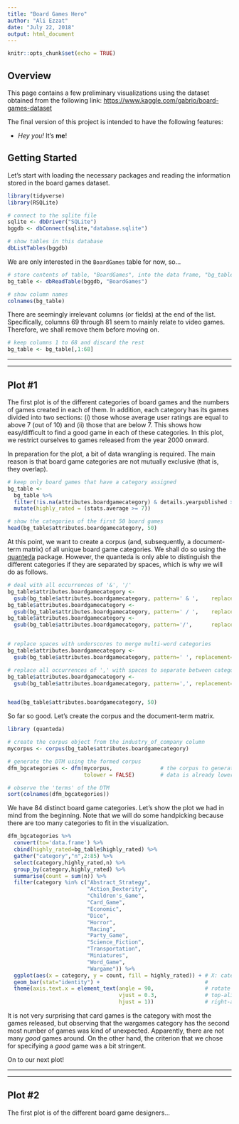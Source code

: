 ```yaml
---
title: "Board Games Hero"
author: "Ali Ezzat"
date: "July 22, 2018"
output: html_document
---
```


```r
knitr::opts_chunk$set(echo = TRUE)
```

## Overview

This page contains a few preliminary visualizations using the dataset obtained from the following link: [https://www.kaggle.com/gabrio/board-games-dataset](https://www.kaggle.com/gabrio/board-games-dataset)

The final version of this project is intended to have the following features:

* *Hey you!* It's **me**!


## Getting Started
Let's start with loading the necessary packages and reading the information stored in the board games dataset.

```r
library(tidyverse)
library(RSQLite)

# connect to the sqlite file
sqlite <- dbDriver("SQLite")
bggdb <- dbConnect(sqlite,"database.sqlite")

# show tables in this database
dbListTables(bggdb)
```

We are only interested in the ```BoardGames``` table for now, so...

```r
# store contents of table, "BoardGames", into the data frame, "bg_table"
bg_table <- dbReadTable(bggdb, "BoardGames")

# show column names
colnames(bg_table)
```

There are seemingly irrelevant columns (or fields) at the end of the list. Specifically, columns 69 through 81 seem to mainly relate to video games. Therefore, we shall remove them before moving on.

```r
# keep columns 1 to 68 and discard the rest
bg_table <- bg_table[,1:68]
```

***

***

## <a name="plot1">Plot #1</a>
The first plot is of the different categories of board games and the numbers of games created in each of them. In addition, each category has its games divided into two sections: (i) those whose average user ratings are equal to above 7 (out of 10) and (ii) those that are below 7. This shows how easy/difficult to find a good game in each of these categories. In this plot, we restrict ourselves to games released from the year 2000 onward.

In preparation for the plot, a bit of data wrangling is required. The main reason is that board game categories are not mutually exclusive (that is, they overlap).

```r
# keep only board games that have a category assigned
bg_table <- 
  bg_table %>% 
  filter(!is.na(attributes.boardgamecategory) & details.yearpublished >= 2000) %>% 
  mutate(highly_rated = (stats.average >= 7))

# show the categories of the first 50 board games
head(bg_table$attributes.boardgamecategory, 50)
```

At this point, we want to create a corpus (and, subsequently, a document-term matrix) of all unique board game categories. We shall do so using the [quanteda](https://cran.r-project.org/web/packages/quanteda/) package. However, the quanteda is only able to distinguish the different categories if they are separated by spaces, which is why we will do as follows.

```r
# deal with all occurrences of '&', '/'
bg_table$attributes.boardgamecategory <- 
  gsub(bg_table$attributes.boardgamecategory, pattern=' & ',    replacement='_', fixed=TRUE)
bg_table$attributes.boardgamecategory <- 
  gsub(bg_table$attributes.boardgamecategory, pattern=' / ',    replacement='_', fixed=TRUE)
bg_table$attributes.boardgamecategory <- 
  gsub(bg_table$attributes.boardgamecategory, pattern='/',      replacement='_', fixed=TRUE)


# replace spaces with underscores to merge multi-word categories
bg_table$attributes.boardgamecategory <- 
  gsub(bg_table$attributes.boardgamecategory, pattern=' ', replacement='_', fixed=TRUE)

# replace all occurrences of ',' with spaces to separate between categories
bg_table$attributes.boardgamecategory <- 
  gsub(bg_table$attributes.boardgamecategory, pattern=',', replacement=' ', fixed=TRUE)


head(bg_table$attributes.boardgamecategory, 50)
```

So far so good. Let's create the corpus and the document-term matrix.

```r
library (quanteda)

# create the corpus object from the industry_of_company column
mycorpus <- corpus(bg_table$attributes.boardgamecategory)

# generate the DTM using the formed corpus
dfm_bgcategories <- dfm(mycorpus,               # the corpus to generate the DTM from
                        tolower = FALSE)        # data is already lowercase

# observe the 'terms' of the DTM
sort(colnames(dfm_bgcategories))
```

We have 84 distinct board game categories. Let's show the plot we had in mind from the beginning. Note that we will do some handpicking because there are too many categories to fit in the visualization.

```r
dfm_bgcategories %>% 
  convert(to='data.frame') %>% 
  cbind(highly_rated=bg_table$highly_rated) %>% 
  gather("category","n",2:85) %>%
  select(category,highly_rated,n) %>% 
  group_by(category,highly_rated) %>% 
  summarise(count = sum(n)) %>% 
  filter(category %in% c("Abstract_Strategy",
                         "Action_Dexterity",
                         "Children's_Game",
                         "Card_Game",
                         "Economic",
                         "Dice",
                         "Horror",
                         "Racing",
                         "Party_Game",
                         "Science_Fiction",
                         "Transportation",
                         "Miniatures",
                         "Word_Game",
                         "Wargame")) %>% 
  ggplot(aes(x = category, y = count, fill = highly_rated)) + # X: category, Y: #games in category
  geom_bar(stat="identity") +                                 #
  theme(axis.text.x = element_text(angle = 90,                # rotate orientation of x-axis labels
                                   vjust = 0.3,               # top-align x-axis labels
                                   hjust = 1))                # right-align x-axis labels
```

It is not very surprising that card games is the category with most the games released, but observing that the wargames category has the second most number of games was kind of unexpected. Apparently, there are not many *good* games around. On the other hand, the criterion that we chose for specifying a *good* game was a bit stringent.

On to our next plot!

***

***

## <a name="plot2">Plot #2</a>
The first plot is of the different board game designers...


